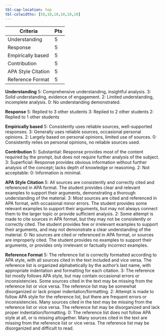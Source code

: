 ```yaml
---
tbl-cap-location: top
tbl-colwidths: [50,10,10,10,10,10]
---
```


| Criteria           | Pts |
|--------------------|-----|
| Understanding      | 5   |
| Response           | 5   |
| Empirically based  | 5   |
| Contribution       | 5   |
| APA Style Citation | 5   |
| Reference Format   | 5   |

**Understanding** 5: Comprehensive understanding, insightful analysis. 3: Solid understanding, evidence of engagement. 2: Limited understanding, incomplete analysis. 0: No understanding demonstrated.

**Response** 5: Replied to 3 other students 3: Replied to 2 other students 2: Replied to 1 other students

**Empirically based** 5: Consistently uses reliable sources, well-supported responses. 3: Generally uses reliable sources, occasional personal opinions. 2: Largely based on personal opinions, limited use of sources. 0: Consistently relies on personal opinions, no reliable sources used.

**Contribution** 5: Substantial: Response provides most of the content required by the prompt, but does not require further analysis of the subject. 3: Superficial: Response provides obvious information without further analysis of the concept; lacks depth of knowledge or reasoning. 2: Not acceptable: 0: Information is minimal.

**APA Style Citation** 5: All sources are consistently and correctly cited and referenced in APA format. The student provides clear and relevant examples to support their arguments, demonstrating a thorough understanding of the material. 3: Most sources are cited and referenced in APA format, with occasional minor errors. The student provides some relevant examples to support their arguments, but may not always connect them to the larger topic or provide sufficient analysis. 2: Some attempt is made to cite sources in APA format, but they may not be consistently or correctly cited. The student provides few or irrelevant examples to support their arguments, and may not demonstrate a clear understanding of the material. 0: No sources are cited or referenced in APA format, or sources are improperly cited. The student provides no examples to support their arguments, or provides only irrelevant or factually incorrect examples.

**Reference Format** 5: The reference list is correctly formatted according to APA style, with all sources cited in the text included and vice versa. The reference list is organized alphabetically by the author's last name, with appropriate indentation and formatting for each citation. 3: The reference list mostly follows APA style, but may contain occasional errors or inconsistencies. Some sources cited in the text may be missing from the reference list or vice versa. The reference list may be somewhat disorganized or lack proper indentation/formatting. 2: Attempt is made to follow APA style for the reference list, but there are frequent errors or inconsistencies. Many sources cited in the text may be missing from the reference list or vice versa. The reference list may be disorganized and lack proper indentation/formatting. 0: The reference list does not follow APA style at all, or is missing altogether. Many sources cited in the text are missing from the reference list or vice versa. The reference list may be disorganized and difficult to read.

